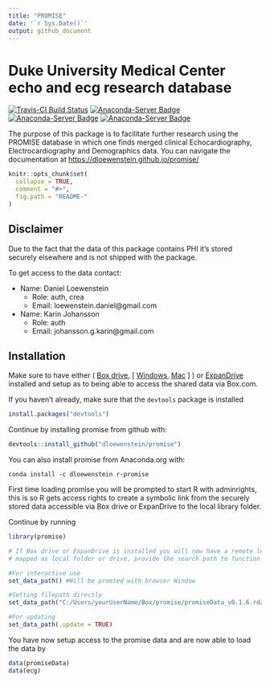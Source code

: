 ```yaml
---
title: "PROMISE"
date: '`r Sys.Date()`'
output: github_document
---
```


# Duke University Medical Center echo and ecg research database
[![Travis-CI Build Status](https://travis-ci.org/dloewenstein/promise.svg?branch=master)](https://travis-ci.org/dloewenstein/promise)
[![Anaconda-Server Badge](https://anaconda.org/dloewenstein/r-promise/badges/version.svg)](https://anaconda.org/dloewenstein/r-promise)
[![Anaconda-Server Badge](https://anaconda.org/dloewenstein/r-promise/badges/latest_release_relative_date.svg)](https://anaconda.org/dloewenstein/r-promise)
[![Anaconda-Server Badge](https://anaconda.org/dloewenstein/r-promise/badges/platforms.svg)](https://anaconda.org/dloewenstein/r-promise)
<!-- README.md is generated from README.Rmd. Please edit that file -->

The purpose of this package is to facilitate further research using the 
PROMISE database in which one finds merged clinical Echocardiography, Electrocardiography and Demographics data. 
You can navigate the documentation at <https://dloewenstein.github.io/promise/>

```r
knitr::opts_chunk$set(
  collapse = TRUE,
  comment = "#>",
  fig.path = "README-"
)
```

## Disclaimer

Due to the fact that the data of this package contains PHI it's stored securely elsewhere
 and is not shipped with the package.

To get access to the data contact:

- Name: Daniel Loewenstein
    - Role: auth, crea
    - Email: loewenstein.daniel@gmail.com
- Name: Karin Johansson
    - Role: auth
    - Email: johansson.g.karin@gmail.com

## Installation

Make sure to have either ( [Box drive](https://www.box.com/en-se/resources/downloads/drive), [ [Windows](https://e3.boxcdn.net/box-installers/desktop/releases/win/Box-x64.msi), [Mac](https://e3.boxcdn.net/box-installers/desktop/releases/mac/Box.pkg) ] ) or [ExpanDrive](https://www.expandrive.com/download-expandrive) installed and setup as to being able to access the shared data via Box.com.

If you haven't already, make sure that the `devtools` package is installed

```r
install.packages("devtools")
```

Continue by installing promise from github with:

```r
devtools::install_github("dloewenstein/promise")
```

You can also install promise from Anaconda.org with:

```shell
conda install -c dloewenstein r-promise
```

First time loading promise you will be prompted to start R with adminrights,
this is so R gets access rights to create a symbolic link from the securely stored data
accessible via Box drive or ExpanDrive to the local library folder.

Continue by running

```r
library(promise)

# If Box drive or ExpanDrive is installed you will now have a remote location
# mapped as local folder or drive, provide the search path to function below e.g

#For interactive use
set_data_path() #Will be promted with browser Window

#Setting filepath directly
set_data_path("C:/Users/yourUserName/Box/promise/promiseData_v0.1.6.rda", .interactive = FALSE) # Only need to run once

#For updating
set_data_path(.update = TRUE)
```

You have now setup access to the promise data and are now able to load the data by

```r
data(promiseData)
data(ecg)
```
